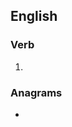 ==English==

===Verb===
{{head|en|present participle}}

# {{present participle of|monetise|lang=en|nocat=1}}

===Anagrams===
* {{l|en|moistening}}